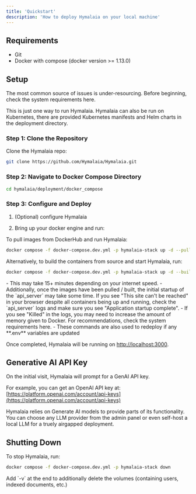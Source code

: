```yaml
---
title: 'Quickstart'
description: 'How to deploy Hymalaia on your local machine'
---
```


## Requirements

- Git
- Docker with compose (docker version >= 1.13.0)

## Setup

The most common source of issues is under-resourcing. Before beginning, check the system requirements here.

<Note>
This is just one way to run Hymalaia. Hymalaia can also be run on Kubernetes, there are provided Kubernetes manifests and Helm charts in the deployment directory.
</Note>

### Step 1: Clone the Repository

Clone the Hymalaia repo:

```bash
git clone https://github.com/Hymalaia/Hymalaia.git
```

### Step 2: Navigate to Docker Compose Directory

```bash
cd hymalaia/deployment/docker_compose
```

### Step 3: Configure and Deploy

1. (Optional) configure Hymalaia

2. Bring up your docker engine and run:

To pull images from DockerHub and run Hymalaia:
```bash
docker compose -f docker-compose.dev.yml -p hymalaia-stack up -d --pull always --force-recreate
```

Alternatively, to build the containers from source and start Hymalaia, run:
```bash
docker compose -f docker-compose.dev.yml -p hymalaia-stack up -d --build --force-recreate
```

<Note>
- This may take 15+ minutes depending on your internet speed.
- Additionally, once the images have been pulled / built, the initial startup of the `api_server` may take some time. If you see "This site can't be reached" in your browser despite all containers being up and running, check the `api_server` logs and make sure you see "Application startup complete".
- If you see "Killed" in the logs, you may need to increase the amount of memory given to Docker. For recommendations, check the system requirements here.
- These commands are also used to redeploy if any **.env** variables are updated
</Note>

Once completed, Hymalaia will be running on [http://localhost:3000](http://localhost:3000).

## Generative AI API Key

<Note>
On the initial visit, Hymalaia will prompt for a GenAI API key.
</Note>

For example, you can get an OpenAI API key at: [https://platform.openai.com/account/api-keys](https://platform.openai.com/account/api-keys)

Hymalaia relies on Generate AI models to provide parts of its functionality. You can choose any LLM provider from the admin panel or even self-host a local LLM for a truely airgapped deployment.

## Shutting Down

To stop Hymalaia, run:
```bash
docker compose -f docker-compose.dev.yml -p hymalaia-stack down
```

<Tip>
Add `-v` at the end to additionally delete the volumes (containing users, indexed documents, etc.)
</Tip>
